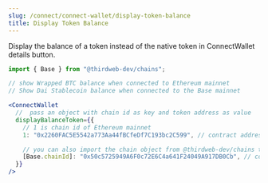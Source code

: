 ---
slug: /connect/connect-wallet/display-token-balance
title: Display Token Balance
---

Display the balance of a token instead of the native token in ConnectWallet details button.

```jsx
import { Base } from "@thirdweb-dev/chains";

// show Wrapped BTC balance when connected to Ethereum mainnet
// Show Dai Stablecoin balance when connected to the Base mainnet

<ConnectWallet
  //  pass an object with chain id as key and token address as value
  displayBalanceToken={{
    // 1 is chain id of Ethereum mainnet
    1: "0x2260FAC5E5542a773Aa44fBCfeDf7C193bc2C599", // contract address of Wrapped BTC token

    // you can also import the chain object from @thirdweb-dev/chains to get the chain id
    [Base.chainId]: "0x50c5725949A6F0c72E6C4a641F24049A917DB0Cb", // contract address of Dai Stablecoin token
  }}
/>
```

